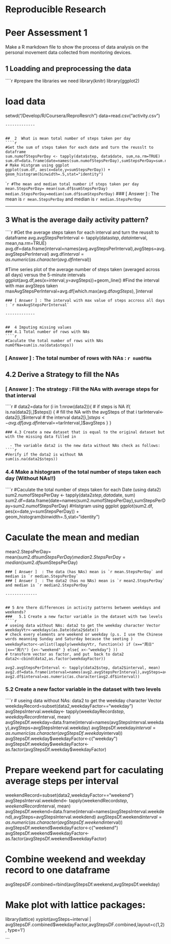 Reproducible Research 
==========================
# Peer Assessment 1

Make a R markdown file to show the process of data analysis on the personal movement data collected from monitoring devices.

## 1 Loadding and preprocessing the data
````r
#prepare the libraries we need
library(knitr)
library(ggplot2)

# load data
setwd("/Develop/R/Coursera/ReproResrch")
data=read.csv("activity.csv")
```
-------------


##  2  What is mean total number of steps taken per day
````r
#Get the sum of steps taken for each date and turn the reusslt to dataframe
sum.numofStepsPerDay <- tapply(data$step, data$date, sum,na.rm=TRUE)
sum.df=data.frame(date=names(sum.numofStepsPerDay),sumStepsPerDay=sum.numofStepsPerDay)
# Make Histgram using ggplot
ggplot(sum.df, aes(x=date,y=sumStepsPerDay)) + geom_histogram(binwidth=.5,stat="identity")
```

````r
#The mean and median total number if steps taken per day
mean.StepsPerDay= mean(sum.df$sumStepsPerDay)
median.StepsPerDay=median(sum.df$sumStepsPerDay)
```
### [ Answer ] : The mean is `r mean.StepsPerDay` and median is `r median.StepsPerDay` 

-------------


##  3  What is the average daily activity pattern?
````r
#Get the average steps taken for each interval and turn the reusslt to dataframe
avg.avgStepsPerInterval <- tapply(data$step, data$interval, mean,na.rm=TRUE)
avg.df=data.frame(interval=names(avg.avgStepsPerInterval),avgSteps=avg.avgStepsPerInterval)
avg.df$interval=as.numeric(as.character(avg.df$interval))

#Time series plot of the average number of steps taken (averaged across all days) versus the 5-minute intervals
ggplot(avg.df,aes(x=interval,y=avgSteps))+geom_line()
#Find the interval with max avgSteps taken
maxAvgStepsPerInterval=avg.df[which.max(avg.df$avgSteps),]$interval
```
### [ Answer ] : The interval with max value of steps accross all days : `r maxAvgStepsPerInterval` 

-------------


##  4 Imputing missing values
### 4.1 Total number of rows with NAs
````r
#Caculate the total number of rows with NAs
numOfNa=sum(is.na(data$steps))
```
### [ Answer ] : The total number of rows with NAs : `r numOfNa`

## 4.2 Derive a Strategy to fill the NAs
### [ Answer ] : The strategy : Fill the NAs with average steps for that interval
````r
#
data2=data
for (i in 1:nrow(data2)){
    # if steps is NA
    if( is.na(data2[i,]$steps)) {
      # fill the NA with the avgSteps of that i
      tarInterval<-data2[i,]$interval # the interval
      data2[i,]$steps<-avg.df[avg.df$interval==tarInterval,]$avgSteps
    }
  }

```
### 4.3 Create a new dataset that is equal to the original dataset but with the missing data filled in
  
  - The variable data2 is the new data without NAs check as follows:
````r
#Verify if the data2 is without NA
sum(is.na(data2$steps))
```
### 4.4 Make a histogram of the total number of steps taken each day (Without NAs!!)
````r
#Caculate the total number of steps taken for each Date (using data2)
sum2.numofStepsPerDay <- tapply(data2$step, data$date, sum)
sum2.df=data.frame(date=names(sum2.numofStepsPerDay),sumStepsPerDay=sum2.numofStepsPerDay)
#Histgram using ggplot
ggplot(sum2.df, aes(x=date,y=sumStepsPerDay)) + geom_histogram(binwidth=.5,stat="identity")

# Caculate the mean and median
mean2.StepsPerDay= mean(sum2.df$sumStepsPerDay)
median2.StepsPerDay=median(sum2.df$sumStepsPerDay)
```
### [ Answer ]  : The data (has NAs) mean is `r mean.StepsPerDay` and median is `r median.StepsPerDay`
### [ Answer ]  : The data2 (has no NAs) mean is `r mean2.StepsPerDay` and median is `r median2.StepsPerDay`

--------------


## 5 Are there differences in activity patterns between weekdays and weekends?
###   5.1 Create a new factor variable in the dataset with two levels 
````r
# useing data without NAs: data2 to get the weekday character Vector
weekdayVtr<-weekdays(as.Date(data2$date))
# check every elements are weekend or weekday (p.s. I use the Chinese words meanning Sunday and Saturday because the seeting )
weekdayFactor<-unlist(lapply(weekdayVtr, function(x) if (x=="周日" |x=="周六") {x<-"weekend" } else{ x<-"weekday"} ))
# transform vector as factor, and put  back to data2
data2<-cbind(data2,as.factor(weekdayFactor))

avg2.avgStepsPerInterval <- tapply(data2$step, data2$interval, mean)
avg2.df=data.frame(interval=names(avg2.avgStepsPerInterval),avgSteps=avg2.avgStepsPerInterval)
avg2.df$interval=as.numeric(as.character(avg2.df$interval))
```

###   5.2 Create a new factor variable in the dataset with two levels 
````r
# useing data without NAs: data2 to get the weekday character Vector
weekdayRecord=subset(data2,weekdayFactor=="weekday")
avgStepsInterval.weekday<- tapply(weekdayRecord$step, weekdayRecord$interval, mean)
avgStepsDf.weekday=data.frame(interval=names(avgStepsInterval.weekday),avgSteps=avgStepsInterval.weekday)
avgStepsDf.weekday$interval=as.numeric(as.character(avgStepsDf.weekday$interval))
avgStepsDf.weekday$weekdayFactor<-c("weekday")
avgStepsDf.weekday$weekdayFactor<-as.factor(avgStepsDf.weekday$weekdayFactor)


# Prepare weekend part for caculating average steps per interval 
weekendRecord=subset(data2,weekdayFactor=="weekend")
avgStepsInterval.weekdend<- tapply(weekendRecord$step, weekendRecord$interval, mean)
avgStepsDf.weekend=data.frame(interval=names(avgStepsInterval.weekdend),avgSteps=avgStepsInterval.weekdend)
avgStepsDf.weekend$interval=as.numeric(as.character(avgStepsDf.weekend$interval))
avgStepsDf.weekend$weekdayFactor<-c("weekend")
avgStepsDf.weekend$weekdayFactor<-as.factor(avgStepsDf.weekend$weekdayFactor)

# Combine weekend and weekday record to one dataframe
avgStepsDF.combined=rbind(avgStepsDf.weekend,avgStepsDf.weekday)

# Make plot with lattice packages:
library(lattice)
xyplot(avgSteps~interval | avgStepsDF.combined$weekdayFactor,avgStepsDF.combined,layout=c(1,2), type='l')

```

